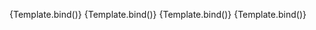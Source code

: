 
<Meta
	title="Components/InputText/MinMax"
	component={VvInputText}
	args={defaultArgs}
	argTypes={argTypes}
/>

<Canvas>
	<Story
		name="Min - Number"
		play={defaultTest}
		args={{
			type: 'number',
			min: -15
		}}>
		{Template.bind()}
	</Story>
</Canvas>

<Canvas>
	<Story
		name="Max - Number"
		play={defaultTest}
		args={{
			type: 'number',
			max: 15
		}}>
		{Template.bind()}
	</Story>
</Canvas>

<Canvas>
	<Story
		name="Min - Date"
		play={defaultTest}
		args={{
			type: 'date',
			min: new Date().toISOString().split('T')[0]
		}}>
		{Template.bind()}
	</Story>
</Canvas>

<Canvas>
	<Story
		name="Max - Date"
		play={defaultTest}
		args={{
			type: 'date',
			max: new Date().toISOString().split('T')[0]
		}}>
		{Template.bind()}
	</Story>
</Canvas>
